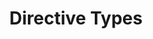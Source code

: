 ---
id: "q_angular_med_001"
questionType: "MULTIPLE_CHOICE"
title: "Directive Types"
description: "Which of the following is an attribute directive in Angular?"
difficulty: "MEDIUM"
category: "Angular"
options:
  - "*ngIf"
  - "*ngFor"
  - "ngClass"
  - "*ngSwitch"
correctAnswer: 2
---